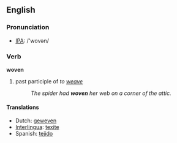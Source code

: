 ==English==
=== Pronunciation ===
*[[w:IPA|IPA]]: /'wovən/

=== Verb ===
'''woven'''

# past participle of ''to [[weave]]''
#:''The spider had '''woven''' her web on a corner of the attic.'' 

==== Translations ====
*Dutch: [[geweven]]
*[[Interlingua]]: [[texite]]
*Spanish: [[tejido]]